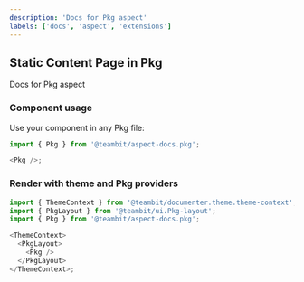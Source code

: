```yaml
---
description: 'Docs for Pkg aspect'
labels: ['docs', 'aspect', 'extensions']
---
```



## Static Content Page in Pkg

Docs for Pkg aspect

### Component usage

Use your component in any Pkg file:

```js
import { Pkg } from '@teambit/aspect-docs.pkg';

<Pkg />;
```

### Render with theme and Pkg providers

```js
import { ThemeContext } from '@teambit/documenter.theme.theme-context';
import { PkgLayout } from '@teambit/ui.Pkg-layout';
import { Pkg } from '@teambit/aspect-docs.pkg';

<ThemeContext>
  <PkgLayout>
    <Pkg />
  </PkgLayout>
</ThemeContext>;
```

